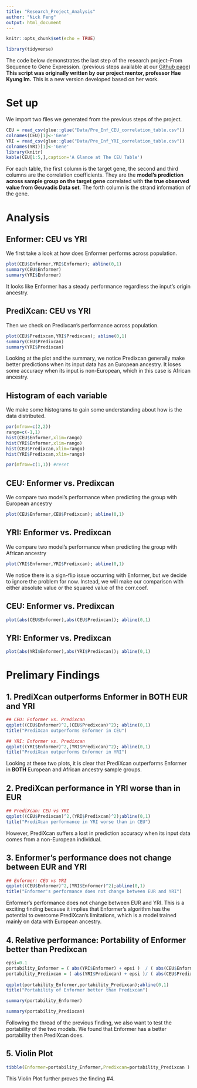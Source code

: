 ```yaml
---
title: "Research_Project_Analysis"
author: "Nick Feng"
output: html_document
---
```


```r
knitr::opts_chunk$set(echo = TRUE)
```

```r
library(tidyverse)
```

The code below demonstrates the last step of the research project--From Sequence to Gene Expression. (previous steps available at our [Github page](https://github.com/NickuFeng/Research-Project)) **This script was originally written by our project mentor, professor Hae Kyung Im.** This is a new version developed based on her work. 

# Set up

We import two files we generated from the previous steps of the project.
```r
CEU = read_csv(glue::glue("Data/Pre_Enf_CEU_correlation_table.csv"))
colnames(CEU)[1]<-'Gene'
YRI = read_csv(glue::glue("Data/Pre_Enf_YRI_correlation_table.csv"))
colnames(YRI)[1]<-'Gene'
library(knitr)
kable(CEU[1:5,],caption='A Glance at The CEU Table')
```
For each table, the first column is the target gene, the second and third columns are the correlation coefficients. They are the __model's prediction across sample group on the target gene__ correlated with __the true observed value from Geuvadis Data set__. The forth column is the strand information of the gene. 

# Analysis 

## Enformer: CEU vs YRI
We first take a look at how does Enformer performs across population.
```r
plot(CEU$Enformer,YRI$Enformer); abline(0,1)
summary(CEU$Enformer)
summary(YRI$Enformer)
```
It looks like Enformer has a steady performance regardless the input's origin ancestry.

## PrediXcan: CEU vs YRI
Then we check on Predixcan's performance across population.
```r
plot(CEU$Predixcan,YRI$Predixcan); abline(0,1)
summary(CEU$Predixcan)
summary(YRI$Predixcan)
```
Looking at the plot and the summary, we notice Predixcan generally make better predictions when its input data has an European ancestry. It loses some accuracy when its input is non-European, which in this case is African ancestry.

## Histogram of each variable
We make some histograms to gain some understanding about how is the data distributed.
```r
par(mfrow=c(2,2))
rango=c(-1,1)
hist(CEU$Enformer,xlim=rango)
hist(YRI$Enformer,xlim=rango)
hist(CEU$Predixcan,xlim=rango)
hist(YRI$Predixcan,xlim=rango)

par(mfrow=c(1,1)) #reset
```

## CEU: Enformer vs. Predixcan

We compare two model's performance when predicting the group with European ancestry
```r
plot(CEU$Enformer,CEU$Predixcan); abline(0,1)
```

## YRI: Enformer vs. Predixcan

We compare two model's performance when predicting the group with African ancestry
```r
plot(YRI$Enformer,YRI$Predixcan); abline(0,1)
```

We notice there is a sign-flip issue occurring with Enformer, but we decide to ignore the problem for now. Instead, we will make our comparison with either absolute value or the squared value of the corr.coef. 

## CEU: Enformer vs. Predixcan

```r
plot(abs(CEU$Enformer),abs(CEU$Predixcan)); abline(0,1)
```

## YRI: Enformer vs. Predixcan

```r

plot(abs(YRI$Enformer),abs(YRI$Predixcan)); abline(0,1)
```

# Prelimary Findings

## 1. PrediXcan outperforms Enformer in BOTH EUR and YRI

```r
## CEU: Enformer vs. Predixcan
qqplot((CEU$Enformer)^2,(CEU$Predixcan)^2); abline(0,1)
title("PrediXcan outperforms Enformer in CEU")
```
```r
## YRI: Enformer vs. Predixcan
qqplot((YRI$Enformer)^2,(YRI$Predixcan)^2); abline(0,1)
title("PrediXcan outperforms Enformer in YRI")
```

Looking at these two plots, it is clear that PrediXcan outperforms Enformer in **BOTH** European and African ancestry sample groups.

## 2. PrediXcan performance in YRI worse than in EUR

```r
## PrediXcan: CEU vs YRI
qqplot((CEU$Predixcan)^2,(YRI$Predixcan)^2);abline(0,1)
title("PrediXcan performance in YRI worse than in CEU")
```

However, PrediXcan suffers a lost in prediction accuracy when its input data comes from a non-European individual. 

## 3. Enformer's performance does not change between EUR and YRI

```r
## Enformer: CEU vs YRI
qqplot((CEU$Enformer)^2,(YRI$Enformer)^2);abline(0,1)
title("Enformer's performance does not change between EUR and YRI")
```

Enformer's performance does not change between EUR and YRI. This is a exciting finding because it implies that Enformer's algorithm has the potential to overcome PrediXcan's limitations, which is a model trained mainly on data with European ancestry. 

## 4. Relative performance: Portability of Enformer better than Predixcan

```r
epsi=0.1
portability_Enformer = ( abs(YRI$Enformer) + epsi )  / ( abs(CEU$Enformer)  + epsi )
portability_Predixcan = ( abs(YRI$Predixcan) + epsi )/ ( abs(CEU$Predixcan) + epsi )
 
qqplot(portability_Enformer,portability_Predixcan);abline(0,1)
title("Portability of Enformer better than Predixcan")
```
```r
summary(portability_Enformer)
```
```r
summary(portability_Predixcan)
```

Following the thread of the previous finding, we also want to test the portability of the two models. We found that Enformer has a better portability then PrediXcan does.

## 5. Violin Plot

```r
tibble(Enformer=portability_Enformer,Predixcan=portability_Predixcan )  %>% pivot_longer(cols = c(Enformer,Predixcan),names_to="type",values_to="portability") %>% ggplot(aes(type,portability)) + geom_violin() + geom_boxplot(width=0.3) + geom_jitter(size=2,col='gray') + theme_bw(base_size = 15) + ggtitle("Enformer Portability to YRI Higher than Predixcan")
```

This Violin Plot further proves the finding #4. 